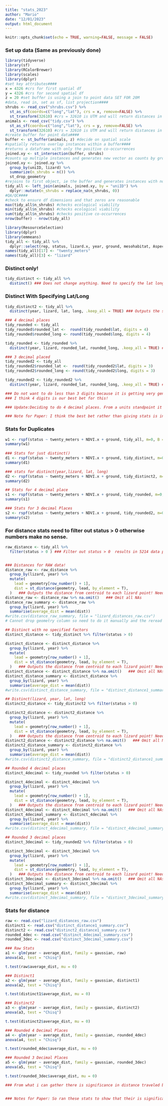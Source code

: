 ```yaml
---
title: "stats_2023"
author: "Mario"
date: "12/01/2023"
output: html_document
---
```


```r
knitr::opts_chunk$set(echo = TRUE, warning=FALSE, message = FALSE)
```

### Set up data (Same as previously done)
```r
library(tidyverse)
library(sf)
library(RColorBrewer)
library(scales)
library(dplyr)
#set key attributes####
x = 4326 #crs for first spatial df
y = 4326 #crs for second spatial df
z = 20 #set buffer is using a join to point data SET FOR 20M
#data, read in, set as sf, list projection####
shrubs <- read_csv("shrubs.csv") %>% 
  st_as_sf(coords=c("long","lat"), crs = x, remove=FALSE) %>% 
  st_transform(32610) #crs = 32610 is UTM and will return distances in meters
animals <- read_csv("tidy.csv") %>% 
  st_as_sf(coords=c("long","lat"), crs = y, remove=FALSE) %>% 
  st_transform(32610) #crs = 32610 is UTM and will return distances in meters
#create buffer for point data####
buffer <- st_buffer(animals, z) #decide on spatial scale
#spatially returns overlap instances within a buffer####
#returns a dataframe with only the positive co-occurrences
joined.xy <- st_intersection(buffer, shrubs)
#counts up multiple instances and generates new vector as counts by grouping factors####
joined.xy <- joined.xy %>% 
  group_by(uniID, lizard) %>% 
  summarize(n_shrubs = n()) %>% 
  st_drop_geometry
#rejoins to first object, ie the buffer and generates instances with no overlaps as zero####
tidy_all <- left_join(animals, joined.xy, by = "uniID") %>% 
  dplyr::mutate(n_shrubs = replace_na(n_shrubs, 0))
#QA/QC####
#check to ensure df dimensions and that zeros are reasonable
max(tidy_all$n_shrubs) #checks ecological viability
min(tidy_all$n_shrubs) #checks ecological viability
sum(tidy_all$n_shrubs) #checks positive co-occurrences
nrow(buffer) - nrow(tidy_all)
```
```r
library(ResourceSelection)
library(dplyr) 
library(emmeans)
tidy_all <- tidy_all %>%
  dplyr::select(rep, status, lizard.x, year, ground, mesohabitat, Aspect.x, Slope.x, Elev.x, KDF.x, Shrub_Cov.x, NDVI.x, Solar.x, aspect.cat, lat, long, n_shrubs)
names(tidy_all)[17] <- "twenty_meters"
names(tidy_all)[3] <- "lizard"

```

### Distinct only!
```r
tidy_distinct <- tidy_all %>%
  distinct() ### Does not change anything. Need to specify the lat long. See next area. 9307
```


### Distinct With Specifying Lat/Long
```r
tidy_distinct2 <- tidy_all %>%
  distinct(year, lizard, lat, long, .keep_all = TRUE) ### Outputs the same thing that we previously did! 4169

### 4 decimal places
tidy_rounded <- tidy_all
tidy_rounded$rounded_lat <-  round(tidy_rounded$lat, digits = 4)
tidy_rounded$rounded_long <- round(tidy_rounded$long, digits = 4)

tidy_rounded <- tidy_rounded %>%
  distinct(year, lizard, rounded_lat, rounded_long, .keep_all = TRUE) ### Outputs the same as previous work! 4169 same as other line above

### 3 decimal placed
tidy_rounded2 <- tidy_all
tidy_rounded2$rounded_lat <-  round(tidy_rounded2$lat, digits = 3)
tidy_rounded2$rounded_long <- round(tidy_rounded2$long, digits = 3)

tidy_rounded2 <- tidy_rounded2 %>%
  distinct(year, lizard, rounded_lat, rounded_long, .keep_all = TRUE) ### Outputs 1101 datapoints only.

### Do not want to do less than 3 digits because it is getting very general.
### I think 4 digits is our best bet for this!

### Update:Deciding to do 4 decimal places. From a units standpoint it makes the most sense.

### Note for Paper: I think the best bet rather than giving stats is in the methods state that duplicates were filtered to reduce observer bias and false observations (like the reviewer stated). I think a sentence or 2 in the methods saying that we filtered out duplicates based on individual lizards and by their GPS coordinates should cover our buns.

```

### Stats for Duplicates
```r
w1 <- rspf(status ~ twenty_meters + NDVI.x + ground, tidy_all, m=0, B = 99, model = TRUE)
summary(w1)
  
### Stats for just distinct()
d1 <- rspf(status ~ twenty_meters + NDVI.x + ground, tidy_distinct, m=0, B = 99, model = TRUE)
summary(d1)

### stats for distinct(year,lizard, lat, long)
d2 <- rspf(status ~ twenty_meters + NDVI.x + ground, tidy_distinct2, m=0, B = 99, model = TRUE)
summary(d2)

## Stats for 4 decimal place
s1 <- rspf(status ~ twenty_meters + NDVI.x + ground, tidy_rounded, m=0, B = 99, model = TRUE)
summary(s1)

### Stats for 3 decimal Places
s2 <- rspf(status ~ twenty_meters + NDVI.x + ground, tidy_rounded2, m=0, B = 99, model = TRUE)
summary(s2)
```


### For distance stats need to filter out status > 0 otherwise numbers make no sense.
```r
raw_distance <- tidy_all %>%
  filter(status > 0 ) ### Filter out status > 0  results in 5214 data points


### Distances for RAW data!
distance_raw <- raw_distance %>%
  group_by(lizard, year) %>%
  mutate(
    lead = geometry[row_number() + 1],
    dist = st_distance(geometry, lead, by_element = T),
  )   ### Outputs the distance from centroid to each lizard point! Need summary data to use for stats though.
distance_raw <- distance_raw %>% na.omit()   ### Omit all NAs
distance_raw_summary <- distance_raw %>%
  group_by(lizard, year) %>%
  summarise(average_dist = mean(dist))
#write.csv(distance_raw_summary, file = "lizard_distances_raw.csv")
# Cannot drop geometry column so need to do it manually and the reread file to use for stats. Do this for every file.
```

```r
## Distinct with no specified factors
distinct_distance <- tidy_distinct %>% filter(status > 0)

distinct_distance <- distinct_distance %>%
  group_by(lizard, year) %>%
  mutate(
    lead = geometry[row_number() + 1],
    dist = st_distance(geometry, lead, by_element = T),
  )   ### Outputs the distance from centroid to each lizard point! Need summary data to use for stats though.
distinct_distance <- distinct_distance %>% na.omit()   ### Omit all NAs
distinct_distance_summary <- distinct_distance %>%
  group_by(lizard, year) %>%
  summarise(average_dist = mean(dist))
#write.csv(distinct_distance_summary, file = "distinct_distance1_summary.csv")
```

```r
## Distinct(lizard, year, lat, long)
distinct2_distance <- tidy_distinct2 %>% filter(status > 0)

distinct2_distance <- distinct2_distance %>%
  group_by(lizard, year) %>%
  mutate(
    lead = geometry[row_number() + 1],
    dist = st_distance(geometry, lead, by_element = T),
  )   ### Outputs the distance from centroid to each lizard point! Need summary data to use for stats though.
distinct2_distance <- distinct2_distance %>% na.omit()   ### Omit all NAs
distinct2_distance_summary <- distinct2_distance %>%
  group_by(lizard, year) %>%
  summarise(average_dist = mean(dist))
#write.csv(distinct2_distance_summary, file = "distinct2_distance1_summary.csv")
```

```r
## Rounded 4 decimal places
distinct_4decimal <- tidy_rounded %>% filter(status > 0)

distinct_4decimal <- distinct_4decimal %>%
  group_by(lizard, year) %>%
  mutate(
    lead = geometry[row_number() + 1],
    dist = st_distance(geometry, lead, by_element = T),
  )   ### Outputs the distance from centroid to each lizard point! Need summary data to use for stats though.
distinct_4decimal <- distinct_4decimal %>% na.omit()   ### Omit all NAs
distinct_4decimal_summary <- distinct_4decimal %>%
  group_by(lizard, year) %>%
  summarise(average_dist = mean(dist))
#write.csv(distinct_4decimal_summary, file = "distinct_4decimal_summary.csv")
```

```r
## Rounded 3 decimal places
distinct_3decimal <- tidy_rounded2 %>% filter(status > 0)

distinct_3decimal <- distinct_3decimal %>%
  group_by(lizard, year) %>%
  mutate(
    lead = geometry[row_number() + 1],
    dist = st_distance(geometry, lead, by_element = T),
  )   ### Outputs the distance from centroid to each lizard point! Need summary data to use for stats though.
distinct_3decimal <- distinct_3decimal %>% na.omit()   ### Omit all NAs
distinct_3decimal_summary <- distinct_3decimal %>%
  group_by(lizard, year) %>%
  summarise(average_dist = mean(dist))
#write.csv(distinct_3decimal_summary, file = "distinct_3decimal_summary.csv")
```



### Stats for distance
```r
raw <- read.csv("lizard_distances_raw.csv")
distinct1 <- read.csv("distinct_distance1_summary.csv")
distinct2 <- read.csv("distinct2_distance1_summary.csv")
rounded_4dec <- read.csv("distinct_4decimal_summary.csv")
rounded_3dec <- read.csv("distinct_3decimal_summary.csv")
```

```r
### Raw Stats
a1 <- glm(year ~ average_dist, family = gaussian, raw)
anova(a1, test = "Chisq")

t.test(raw$average_dist, mu = 0)
```
```r
### Distinct1
a2 <- glm(year ~ average_dist, family = gaussian, distinct1)
anova(a2, test = "Chisq")

t.test(distinct1$average_dist, mu = 0)
```
```r
### Distinct2
a3 <- glm(year ~ average_dist, family = gaussian, distinct2)
anova(a3, test = "Chisq")

t.test(distinct2$average_dist, mu = 0)
```
```r
### Rounded 4 Decimal Places
a4 <- glm(year ~ average_dist, family = gaussian, rounded_4dec)
anova(a4, test = "Chisq")

t.test(rounded_4dec$average_dist, mu = 0)
```
```r
### Rounded 3 Decimal Places
a5 <- glm(year ~ average_dist, family = gaussian, rounded_3dec)
anova(a5, test = "Chisq")

t.test(rounded_3dec$average_dist, mu = 0)
```

```r


### From what i can gather there is significance in distance traveled between lizards suggesting that lizard are not just staying in 1 spot within their home range and are constantly moving around. T.test p value < 0.0001 and Wilcox test < 0.0001.


### Notes for Paper: So ran these stats to show that their is significance with lizard distances. This covers our buns for the reviewer that asked if they are moving much within their Home Ranges and shows that they aren't just staying in 1 spot or within one spot. A sentence in the methods explaining that we tested the average distances between lizard relocation to show that they are not just under one area. Then providing one line in the statistics just to prove that the lizards were moving around significantly when they were relocated.
```